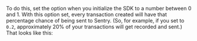 To do this, set the <PlatformIdentifier name="traces-sample-rate" /> option when you initialize the SDK to a number between 0 and 1. With this option set, every transaction created will have that percentage chance of being sent to Sentry. (So, for example, if you set <PlatformIdentifier name="traces-sample-rate" /> to `0.2`, approximately 20% of your transactions will get recorded and sent.) That looks like this:

<PlatformContent includePath="performance/traces-sample-rate" />
